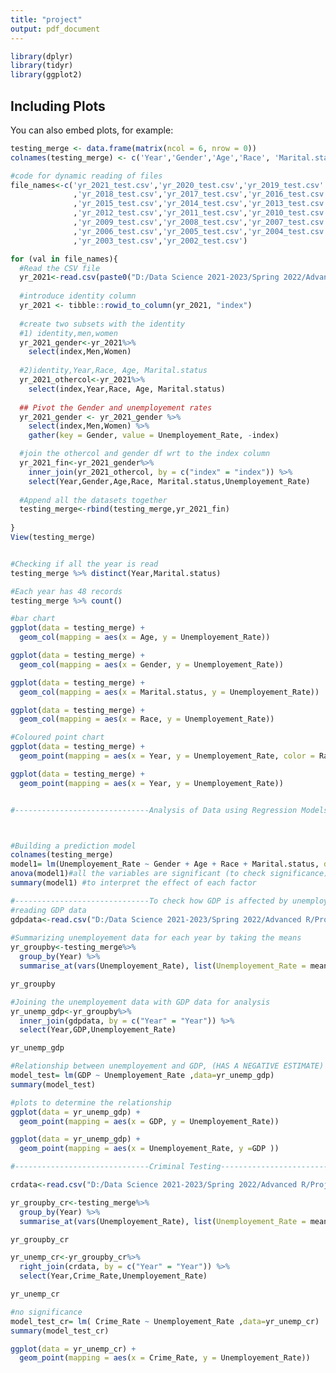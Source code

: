 ---
title: "project"
output: pdf_document
---


```{r }
library(dplyr)
library(tidyr)
library(ggplot2)
```

## Including Plots

You can also embed plots, for example:

```{r}
testing_merge <- data.frame(matrix(ncol = 6, nrow = 0))
colnames(testing_merge) <- c('Year','Gender','Age','Race', 'Marital.status','Unemployement_Rate')

```


```{r}
#code for dynamic reading of files
file_names<-c('yr_2021_test.csv','yr_2020_test.csv','yr_2019_test.csv'
              ,'yr_2018_test.csv','yr_2017_test.csv','yr_2016_test.csv'
              ,'yr_2015_test.csv','yr_2014_test.csv','yr_2013_test.csv'
              ,'yr_2012_test.csv','yr_2011_test.csv','yr_2010_test.csv'
              ,'yr_2009_test.csv','yr_2008_test.csv','yr_2007_test.csv'
              ,'yr_2006_test.csv','yr_2005_test.csv','yr_2004_test.csv'
              ,'yr_2003_test.csv','yr_2002_test.csv')


```

```{r}
for (val in file_names){
  #Read the CSV file
  yr_2021<-read.csv(paste0("D:/Data Science 2021-2023/Spring 2022/Advanced R/Project/Datasets/Excel/Test_CSV/",val))
  
  #introduce identity column
  yr_2021 <- tibble::rowid_to_column(yr_2021, "index")
  
  #create two subsets with the identity 
  #1) identity,men,women 
  yr_2021_gender<-yr_2021%>%
    select(index,Men,Women)
  
  #2)identity,Year,Race, Age, Marital.status
  yr_2021_othercol<-yr_2021%>%
    select(index,Year,Race, Age, Marital.status)
  
  ## Pivot the Gender and unemployement rates
  yr_2021_gender <- yr_2021_gender %>%
    select(index,Men,Women) %>%
    gather(key = Gender, value = Unemployement_Rate, -index)

  #join the othercol and gender df wrt to the index column
  yr_2021_fin<-yr_2021_gender%>%
    inner_join(yr_2021_othercol, by = c("index" = "index")) %>% 
    select(Year,Gender,Age,Race, Marital.status,Unemployement_Rate)
  
  #Append all the datasets together
  testing_merge<-rbind(testing_merge,yr_2021_fin)
  
}
View(testing_merge)



```

```{r}
#Checking if all the year is read
testing_merge %>% distinct(Year,Marital.status)

#Each year has 48 records
testing_merge %>% count()

```

```{r}
#bar chart
ggplot(data = testing_merge) +
  geom_col(mapping = aes(x = Age, y = Unemployement_Rate))

ggplot(data = testing_merge) +
  geom_col(mapping = aes(x = Gender, y = Unemployement_Rate))

ggplot(data = testing_merge) +
  geom_col(mapping = aes(x = Marital.status, y = Unemployement_Rate))

ggplot(data = testing_merge) +
  geom_col(mapping = aes(x = Race, y = Unemployement_Rate))

#Coloured point chart
ggplot(data = testing_merge) +
  geom_point(mapping = aes(x = Year, y = Unemployement_Rate, color = Race))

ggplot(data = testing_merge) +
  geom_point(mapping = aes(x = Year, y = Unemployement_Rate))



```


```{r}
#------------------------------Analysis of Data using Regression Models--------------------------------#



#Building a prediction model
colnames(testing_merge)
model1= lm(Unemployement_Rate ~ Gender + Age + Race + Marital.status, data=testing_merge)
anova(model1)#all the variables are significant (to check significance)
summary(model1) #to interpret the effect of each factor

```

```{r}
#------------------------------To check how GDP is affected by unemployement--------------------------------#
#reading GDP data
gdpdata<-read.csv("D:/Data Science 2021-2023/Spring 2022/Advanced R/Project/Datasets/GDP.csv")
 
#Summarizing unemployement data for each year by taking the means
yr_groupby<-testing_merge%>%
  group_by(Year) %>% 
  summarise_at(vars(Unemployement_Rate), list(Unemployement_Rate = mean))

yr_groupby

#Joining the unemployement data with GDP data for analysis
yr_unemp_gdp<-yr_groupby%>%
  inner_join(gdpdata, by = c("Year" = "Year")) %>% 
  select(Year,GDP,Unemployement_Rate)

yr_unemp_gdp

#Relationship between unemployement and GDP, (HAS A NEGATIVE ESTIMATE)
model_test= lm(GDP ~ Unemployement_Rate ,data=yr_unemp_gdp)
summary(model_test)

```

```{r}
#plots to determine the relationship
ggplot(data = yr_unemp_gdp) +
  geom_point(mapping = aes(x = GDP, y = Unemployement_Rate))

ggplot(data = yr_unemp_gdp) +
  geom_point(mapping = aes(x = Unemployement_Rate, y =GDP ))

```

```{r}
#------------------------------Criminal Testing--------------------------------#

crdata<-read.csv("D:/Data Science 2021-2023/Spring 2022/Advanced R/Project/Datasets/CrimeRates.csv")

yr_groupby_cr<-testing_merge%>%
  group_by(Year) %>% 
  summarise_at(vars(Unemployement_Rate), list(Unemployement_Rate = mean))

yr_groupby_cr

yr_unemp_cr<-yr_groupby_cr%>%
  right_join(crdata, by = c("Year" = "Year")) %>% 
  select(Year,Crime_Rate,Unemployement_Rate)

yr_unemp_cr

#no significance
model_test_cr= lm( Crime_Rate ~ Unemployement_Rate ,data=yr_unemp_cr)
summary(model_test_cr)

```

```{r}
ggplot(data = yr_unemp_cr) +
  geom_point(mapping = aes(x = Crime_Rate, y = Unemployement_Rate))
```